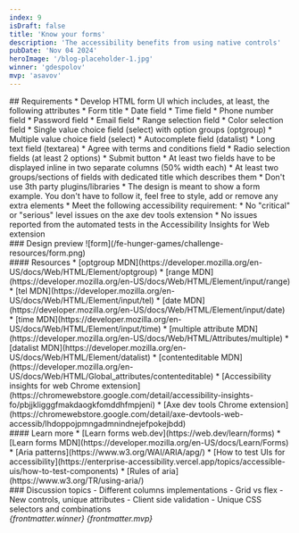 ```yaml
---
index: 9
isDraft: false
title: 'Know your forms'
description: 'The accessibility benefits from using native controls'
pubDate: 'Nov 04 2024'
heroImage: '/blog-placeholder-1.jpg'
winner: 'gdespolov'
mvp: 'asavov'
---
```


<Section>
  ## Requirements
  * Develop HTML form UI which includes, at least, the following attributes
    * Form title
    * Date field
    * Time field
    * Phone number field
    * Password field
    * Email field
    * Range selection field
    * Color selection field
    * Single value choice field (select) with option groups (optgroup)
    * Multiple value choice field (select)
    * Autocomplete field (datalist)
    * Long text field (textarea)
    * Agree with terms and conditions field
    * Radio selection fields (at least 2 options)
    * Submit button
  * At least two fields have to be displayed inline in two separate columns (50% width each)
  * At least two groups/sections of fields with dedicated title which describes them
  * Don't use 3th party plugins/libraries
  * The design is meant to show a form example. You don't have to follow it, feel free to style, add or remove any extra elements
  * <Special /> Meet the following accessibility requirement:
    * No "critical" or "serious" level issues on the axe dev tools extension
    * No issues reported from the automated tests in the Accessibility Insights for Web extension
</Section>

<Section>
  ### Design preview
  ![form](/fe-hunger-games/challenge-resources/form.png)
</Section>

<Section>
  #### Resources
  * [optgroup MDN](https://developer.mozilla.org/en-US/docs/Web/HTML/Element/optgroup)
  * [range MDN](https://developer.mozilla.org/en-US/docs/Web/HTML/Element/input/range)
  * [tel MDN](https://developer.mozilla.org/en-US/docs/Web/HTML/Element/input/tel)
  * [date MDN](https://developer.mozilla.org/en-US/docs/Web/HTML/Element/input/date)
  * [time MDN](https://developer.mozilla.org/en-US/docs/Web/HTML/Element/input/time)
  * [multiple attribute MDN](https://developer.mozilla.org/en-US/docs/Web/HTML/Attributes/multiple)
  * [datalist MDN](https://developer.mozilla.org/en-US/docs/Web/HTML/Element/datalist)
  * [contenteditable MDN](https://developer.mozilla.org/en-US/docs/Web/HTML/Global_attributes/contenteditable)
  * [Accessibility insights for web Chrome extension](https://chromewebstore.google.com/detail/accessibility-insights-fo/pbjjkligggfmakdaogkfomddhfmpjeni)
  * [Axe dev tools Chrome extension](https://chromewebstore.google.com/detail/axe-devtools-web-accessib/lhdoppojpmngadmnindnejefpokejbdd)
</Section>

<Section>
  #### Learn more
  * [Learn forms web.dev](https://web.dev/learn/forms)
  * [Learn forms MDN](https://developer.mozilla.org/en-US/docs/Learn/Forms)
  * [Aria patterns](https://www.w3.org/WAI/ARIA/apg/)
  * [How to test UIs for accessibility](https://enterprise-accessibility.vercel.app/topics/accessible-uis/how-to-test-components)
  * [Rules of aria](https://www.w3.org/TR/using-aria/)
</Section>

<Section>
  ### Discussion topics
  - Different columns implementations
  - Grid vs flex
  - New controls, unique attributes
  - Client side validation
  - Unique CSS selectors and combinations
</Section>

<Winner>
  <em>{frontmatter.winner}</em>
</Winner>

<MVP>
  <em>{frontmatter.mvp}</em>
</MVP>
